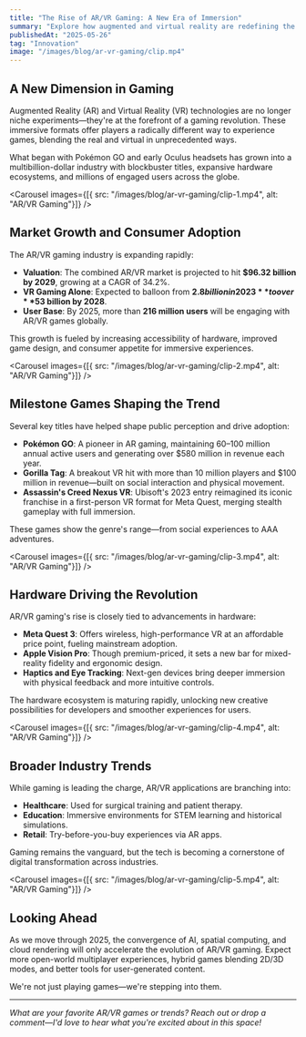 ```yaml
---
title: "The Rise of AR/VR Gaming: A New Era of Immersion"
summary: "Explore how augmented and virtual reality are redefining the future of gaming, from record-breaking titles to cutting-edge devices."
publishedAt: "2025-05-26"
tag: "Innovation"
image: "/images/blog/ar-vr-gaming/clip.mp4"
---
```


## A New Dimension in Gaming

Augmented Reality (AR) and Virtual Reality (VR) technologies are no longer niche experiments—they're at the forefront of a gaming revolution. These immersive formats offer players a radically different way to experience games, blending the real and virtual in unprecedented ways.

What began with Pokémon GO and early Oculus headsets has grown into a multibillion-dollar industry with blockbuster titles, expansive hardware ecosystems, and millions of engaged users across the globe.

<Carousel
  images={[{ src: "/images/blog/ar-vr-gaming/clip-1.mp4", alt: "AR/VR Gaming"}]}
/>

## Market Growth and Consumer Adoption

The AR/VR gaming industry is expanding rapidly:

- **Valuation**: The combined AR/VR market is projected to hit **$96.32 billion by 2029**, growing at a CAGR of 34.2%.
- **VR Gaming Alone**: Expected to balloon from **$2.8 billion in 2023** to over **$53 billion by 2028**.
- **User Base**: By 2025, more than **216 million users** will be engaging with AR/VR games globally.

This growth is fueled by increasing accessibility of hardware, improved game design, and consumer appetite for immersive experiences.

<Carousel
  images={[{ src: "/images/blog/ar-vr-gaming/clip-2.mp4", alt: "AR/VR Gaming"}]}
/>

## Milestone Games Shaping the Trend

Several key titles have helped shape public perception and drive adoption:

- **Pokémon GO**: A pioneer in AR gaming, maintaining 60–100 million annual active users and generating over $580 million in revenue each year.
- **Gorilla Tag**: A breakout VR hit with more than 10 million players and $100 million in revenue—built on social interaction and physical movement.
- **Assassin's Creed Nexus VR**: Ubisoft's 2023 entry reimagined its iconic franchise in a first-person VR format for Meta Quest, merging stealth gameplay with full immersion.

These games show the genre's range—from social experiences to AAA adventures.

<Carousel
  images={[{ src: "/images/blog/ar-vr-gaming/clip-3.mp4", alt: "AR/VR Gaming"}]}
/>

## Hardware Driving the Revolution

AR/VR gaming's rise is closely tied to advancements in hardware:

- **Meta Quest 3**: Offers wireless, high-performance VR at an affordable price point, fueling mainstream adoption.
- **Apple Vision Pro**: Though premium-priced, it sets a new bar for mixed-reality fidelity and ergonomic design.
- **Haptics and Eye Tracking**: Next-gen devices bring deeper immersion with physical feedback and more intuitive controls.

The hardware ecosystem is maturing rapidly, unlocking new creative possibilities for developers and smoother experiences for users.

<Carousel
  images={[{ src: "/images/blog/ar-vr-gaming/clip-4.mp4", alt: "AR/VR Gaming"}]}
/>

## Broader Industry Trends

While gaming is leading the charge, AR/VR applications are branching into:

- **Healthcare**: Used for surgical training and patient therapy.
- **Education**: Immersive environments for STEM learning and historical simulations.
- **Retail**: Try-before-you-buy experiences via AR apps.

Gaming remains the vanguard, but the tech is becoming a cornerstone of digital transformation across industries.

<Carousel
  images={[{ src: "/images/blog/ar-vr-gaming/clip-5.mp4", alt: "AR/VR Gaming"}]}
/>

## Looking Ahead

As we move through 2025, the convergence of AI, spatial computing, and cloud rendering will only accelerate the evolution of AR/VR gaming. Expect more open-world multiplayer experiences, hybrid games blending 2D/3D modes, and better tools for user-generated content.

We're not just playing games—we're stepping into them.

---

*What are your favorite AR/VR games or trends? Reach out or drop a comment—I'd love to hear what you're excited about in this space!*
